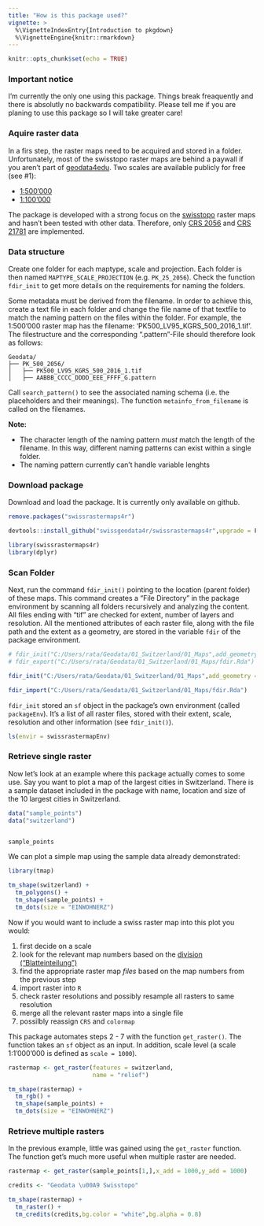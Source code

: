 ```yaml
---
title: "How is this package used?"
vignette: >
  %\VignetteIndexEntry{Introduction to pkgdown}
  %\VignetteEngine{knitr::rmarkdown}
---
```


```r
knitr::opts_chunk$set(echo = TRUE)
```

### Important notice

I'm currently the only one using this package. Things break freaquently and there is absolutly no backwards compatibility. Please tell me if you are planing to use this package so I will take greater care!

### Aquire raster data

In a firs step, the raster maps need to be acquired and stored in a folder. Unfortunately, most of the swisstopo raster maps are behind a paywall if you aren't part of [geodata4edu](https://geodata4edu.ch/).  Two scales are available publicly for free (see #1):

- [1:500'000](https://shop.swisstopo.admin.ch/en/products/maps/national/digital/srm500)
- [1:100'000](https://shop.swisstopo.admin.ch/en/products/maps/national/digital/srm1000)


The package is developed with a strong focus on the  [swisstopo](https://shop.swisstopo.admin.ch/de/products/maps/national/digital/) raster maps and hasn't been tested with other data. Therefore, only [CRS 2056](https://epsg.io/2056) and [CRS 21781](https://epsg.io/21781) are implemented.


### Data structure

Create one folder for each maptype, scale and projection. Each folder is then named `MAPTYPE_SCALE_PROJECTION` (e.g. `PK_25_2056`). Check the function `fdir_init` to get more details on the requirements for naming the folders.

Some metadata must be derived from the filename. In order to achieve this, create a text file in each folder and change the file name of that textfile to match the naming pattern on the files within the folder. For example, the 1:500'000 raster map has the filename: 'PK500_LV95_KGRS_500_2016_1.tif'. The filestructure and the corresponding ".pattern"-File should therefore look as follows:

```
Geodata/
├── PK_500_2056/
│   ├── PK500_LV95_KGRS_500_2016_1.tif
│   ├── AABBB_CCCC_DDDD_EEE_FFFF_G.pattern
```
Call `search_pattern()` to see the associated naming schema (i.e. the placeholders and their meanings). The function `metainfo_from_filename` is called on the filenames.

**Note:**

- The character length of the naming pattern *must* match the length of the filename. In this way, different naming patterns can exist within a single folder.
- The naming pattern currently can't handle variable lenghts

### Download package

Download and load the package. It is currently only available on github. 

```r
remove.packages("swissrastermaps4r")
```

```r
devtools::install_github("swissgeodata4r/swissrastermaps4r",upgrade = F)
```


```r
library(swissrastermaps4r)
library(dplyr)
```

### Scan Folder

Next, run the command `fdir_init()` pointing to the location (parent folder) of these maps. This command creates a "File Directory" in the package environment by scanning all folders recursively and analyzing the content. All files ending with "tif" are checked for extent, number of layers and resolution. All the mentioned attributes of each raster file, along with the file path and the extent as a geometry, are stored in the variable `fdir` of the package environment.

```r
# fdir_init("C:/Users/rata/Geodata/01_Switzerland/01_Maps",add_geometry = F)
# fdir_export("C:/Users/rata/Geodata/01_Switzerland/01_Maps/fdir.Rda")
```

```r
fdir_init("C:/Users/rata/Geodata/01_Switzerland/01_Maps",add_geometry = F)
```

```r
fdir_import("C:/Users/rata/Geodata/01_Switzerland/01_Maps/fdir.Rda")
```

`fdir_init` stored an `sf` object in the package's own environment (called `packageEnv`). It's a list of all raster files, stored with their extent, scale, resolution and other information (see `fdir_init()`).


```r
ls(envir = swissrastermapEnv)
```


### Retrieve single raster

Now let's look at an example where this package actually comes to some use. Say you want to plot a map of the largest cities in Switzerland. There is a sample dataset included in the package with name, location and size of the 10 largest cities in Switzerland. 

```r
data("sample_points")
data("switzerland")


sample_points
```


We can plot a simple map using the sample data already demonstrated: 

```r
library(tmap)

tm_shape(switzerland) + 
  tm_polygons() + 
  tm_shape(sample_points) + 
  tm_dots(size = "EINWOHNERZ")
```

Now if you would want to include a swiss raster map into this plot you would:

1. first decide on a scale
2. look for the relevant map numbers based on the [division ("Blatteinteilung")](https://map.geo.admin.ch/?selectedNode=node_ch.swisstopo.pixelkarte-pk50.metadata1&Y=660000&X=190000&zoom=1&bgLayer=ch.swisstopo.pixelkarte-farbe&layers=ch.swisstopo.pixelkarte-pk50.metadata&time_current=latest&lang=de&topic=ech)
3. find the appropriate raster map _files_ based on the map numbers from the previous step
4. import raster into `R`
5. check raster resolutions and possibly resample all rasters to same resolution
6. merge all the relevant raster maps into a single file
7. possilbly reassign `CRS` and `colormap` 

This package automates steps 2 - 7 with the function `get_raster()`. The function takes an `sf` object as an input. In addition, scale level (a scale 1:1'000'000 is defined as `scale = 1000`).


```r

rastermap <- get_raster(features = switzerland,
                        name = "relief")

tm_shape(rastermap) + 
  tm_rgb() + 
  tm_shape(sample_points) + 
  tm_dots(size = "EINWOHNERZ")
```

### Retrieve multiple rasters

In the previous example, little was gained using the `get_raster` function. The function get's much more useful when multiple raster are needed. 
```r

rastermap <- get_raster(sample_points[1,],x_add = 1000,y_add = 1000)

```


```r
credits <- "Geodata \u00A9 Swisstopo"

tm_shape(rastermap) + 
  tm_raster() + 
  tm_credits(credits,bg.color = "white",bg.alpha = 0.8)

```




